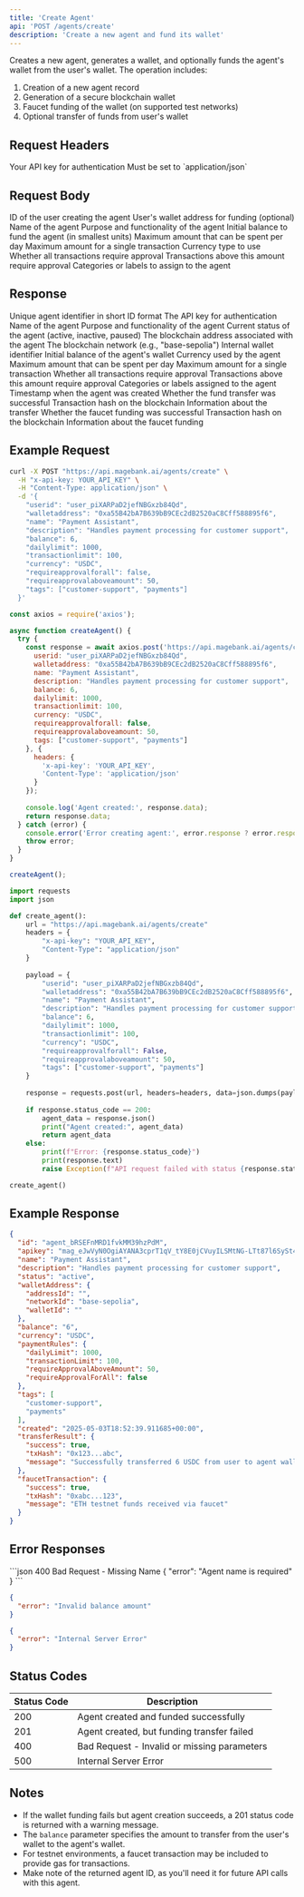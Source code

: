 ```yaml
---
title: 'Create Agent'
api: 'POST /agents/create'
description: 'Create a new agent and fund its wallet'
---
```


Creates a new agent, generates a wallet, and optionally funds the agent's wallet from the user's wallet. The operation includes:

1. Creation of a new agent record
2. Generation of a secure blockchain wallet
3. Faucet funding of the wallet (on supported test networks)
4. Optional transfer of funds from user's wallet

## Request Headers

<ParamField header="x-api-key" type="string" required>
  Your API key for authentication
</ParamField>

<ParamField header="Content-Type" type="string" required>
  Must be set to `application/json`
</ParamField>

## Request Body

<ParamField body="userid" type="string" required>
  ID of the user creating the agent
</ParamField>

<ParamField body="walletaddress" type="string">
  User's wallet address for funding (optional)
</ParamField>

<ParamField body="name" type="string" required>
  Name of the agent
</ParamField>

<ParamField body="description" type="string">
  Purpose and functionality of the agent
</ParamField>

<ParamField body="balance" type="integer">
  Initial balance to fund the agent (in smallest units)
</ParamField>

<ParamField body="dailylimit" type="integer">
  Maximum amount that can be spent per day
</ParamField>

<ParamField body="transactionlimit" type="integer">
  Maximum amount for a single transaction
</ParamField>

<ParamField body="currency" type="string" default="USDC">
  Currency type to use
</ParamField>

<ParamField body="requireapprovalforall" type="boolean" default="false">
  Whether all transactions require approval
</ParamField>

<ParamField body="requireapprovalaboveamount" type="integer">
  Transactions above this amount require approval
</ParamField>

<ParamField body="tags" type="array">
  Categories or labels to assign to the agent
</ParamField>

## Response

<ResponseField name="id" type="string">
  Unique agent identifier in short ID format
</ResponseField>

<ResponseField name="apikey" type="string">
  The API key for authentication
</ResponseField>

<ResponseField name="name" type="string">
  Name of the agent
</ResponseField>

<ResponseField name="description" type="string">
  Purpose and functionality of the agent
</ResponseField>

<ResponseField name="status" type="string">
  Current status of the agent (active, inactive, paused)
</ResponseField>

<ResponseField name="walletAddress" type="object">
  <Expandable title="properties">
    <ResponseField name="addressId" type="string">
      The blockchain address associated with the agent
    </ResponseField>
    <ResponseField name="networkId" type="string">
      The blockchain network (e.g., "base-sepolia")
    </ResponseField>
    <ResponseField name="walletId" type="string">
      Internal wallet identifier
    </ResponseField>
  </Expandable>
</ResponseField>

<ResponseField name="balance" type="string">
  Initial balance of the agent's wallet
</ResponseField>

<ResponseField name="currency" type="string">
  Currency used by the agent
</ResponseField>

<ResponseField name="paymentRules" type="object">
  <Expandable title="properties">
    <ResponseField name="dailyLimit" type="integer">
      Maximum amount that can be spent per day
    </ResponseField>
    <ResponseField name="transactionLimit" type="integer">
      Maximum amount for a single transaction
    </ResponseField>
    <ResponseField name="requireApprovalForAll" type="boolean">
      Whether all transactions require approval
    </ResponseField>
    <ResponseField name="requireApprovalAboveAmount" type="integer">
      Transactions above this amount require approval
    </ResponseField>
  </Expandable>
</ResponseField>

<ResponseField name="tags" type="array">
  Categories or labels assigned to the agent
</ResponseField>

<ResponseField name="created" type="string">
  Timestamp when the agent was created
</ResponseField>

<ResponseField name="transferResult" type="object">
  <Expandable title="properties">
    <ResponseField name="success" type="boolean">
      Whether the fund transfer was successful
    </ResponseField>
    <ResponseField name="txHash" type="string">
      Transaction hash on the blockchain
    </ResponseField>
    <ResponseField name="message" type="string">
      Information about the transfer
    </ResponseField>
  </Expandable>
</ResponseField>

<ResponseField name="faucetTransaction" type="object">
  <Expandable title="properties">
    <ResponseField name="success" type="boolean">
      Whether the faucet funding was successful
    </ResponseField>
    <ResponseField name="txHash" type="string">
      Transaction hash on the blockchain
    </ResponseField>
    <ResponseField name="message" type="string">
      Information about the faucet funding
    </ResponseField>
  </Expandable>
</ResponseField>

## Example Request

<CodeGroup>

```bash cURL
curl -X POST "https://api.magebank.ai/agents/create" \
  -H "x-api-key: YOUR_API_KEY" \
  -H "Content-Type: application/json" \
  -d '{
    "userid": "user_piXARPaD2jefNBGxzb84Qd",
    "walletaddress": "0xa55B42bA7B639bB9CEc2dB2520aC8Cff588895f6",
    "name": "Payment Assistant",
    "description": "Handles payment processing for customer support",
    "balance": 6,
    "dailylimit": 1000,
    "transactionlimit": 100,
    "currency": "USDC",
    "requireapprovalforall": false,
    "requireapprovalaboveamount": 50,
    "tags": ["customer-support", "payments"]
  }'
```

```javascript Node.js
const axios = require('axios');

async function createAgent() {
  try {
    const response = await axios.post('https://api.magebank.ai/agents/create', {
      userid: "user_piXARPaD2jefNBGxzb84Qd",
      walletaddress: "0xa55B42bA7B639bB9CEc2dB2520aC8Cff588895f6",
      name: "Payment Assistant",
      description: "Handles payment processing for customer support",
      balance: 6,
      dailylimit: 1000,
      transactionlimit: 100,
      currency: "USDC",
      requireapprovalforall: false,
      requireapprovalaboveamount: 50,
      tags: ["customer-support", "payments"]
    }, {
      headers: {
        'x-api-key': 'YOUR_API_KEY',
        'Content-Type': 'application/json'
      }
    });
    
    console.log('Agent created:', response.data);
    return response.data;
  } catch (error) {
    console.error('Error creating agent:', error.response ? error.response.data : error.message);
    throw error;
  }
}

createAgent();
```

```python Python
import requests
import json

def create_agent():
    url = "https://api.magebank.ai/agents/create"
    headers = {
        "x-api-key": "YOUR_API_KEY",
        "Content-Type": "application/json"
    }
    
    payload = {
        "userid": "user_piXARPaD2jefNBGxzb84Qd",
        "walletaddress": "0xa55B42bA7B639bB9CEc2dB2520aC8Cff588895f6",
        "name": "Payment Assistant",
        "description": "Handles payment processing for customer support",
        "balance": 6,
        "dailylimit": 1000,
        "transactionlimit": 100,
        "currency": "USDC",
        "requireapprovalforall": False,
        "requireapprovalaboveamount": 50,
        "tags": ["customer-support", "payments"]
    }
    
    response = requests.post(url, headers=headers, data=json.dumps(payload))
    
    if response.status_code == 200:
        agent_data = response.json()
        print("Agent created:", agent_data)
        return agent_data
    else:
        print(f"Error: {response.status_code}")
        print(response.text)
        raise Exception(f"API request failed with status {response.status_code}")

create_agent()
```

</CodeGroup>

## Example Response

```json
{
  "id": "agent_bRSEFnMRD1fvkMM39hzPdM",
  "apikey": "mag_eJwVyN0OgiAYANA3cprT1qV_tY8E0jCVuyILSMtNG-LTt87l6SySt4NQVCGoVvCIggneZSASCOE1NpcE7ZzOopH_Q1c-12A4K4e8zgxnMJM0sjjxFE3xJmc4wDUsre4lGUpJzzDB0Mt7AiFmwiUaAppin1ijeCMN6M9C1mKD12ihTPiPwjkNZXQPme6DbGlNBc9aPfcCbb_dMRb2MbE-vqIKzdgtfgVGPxc",
  "name": "Payment Assistant",
  "description": "Handles payment processing for customer support",
  "status": "active",
  "walletAddress": {
    "addressId": "",
    "networkId": "base-sepolia",
    "walletId": ""
  },
  "balance": "6",
  "currency": "USDC",
  "paymentRules": {
    "dailyLimit": 1000,
    "transactionLimit": 100,
    "requireApprovalAboveAmount": 50,
    "requireApprovalForAll": false
  },
  "tags": [
    "customer-support",
    "payments"
  ],
  "created": "2025-05-03T18:52:39.911685+00:00",
  "transferResult": {
    "success": true,
    "txHash": "0x123...abc",
    "message": "Successfully transferred 6 USDC from user to agent wallet"
  },
  "faucetTransaction": {
    "success": true,
    "txHash": "0xabc...123",
    "message": "ETH testnet funds received via faucet"
  }
}
```

## Error Responses

<ResponseExample>
```json 400 Bad Request - Missing Name
{
  "error": "Agent name is required"
}
```

```json 400 Bad Request - Invalid Balance
{
  "error": "Invalid balance amount"
}
```

```json 500 Internal Server Error
{
  "error": "Internal Server Error"
}
```
</ResponseExample>

## Status Codes

| Status Code | Description |
|-------------|-------------|
| 200 | Agent created and funded successfully |
| 201 | Agent created, but funding transfer failed |
| 400 | Bad Request - Invalid or missing parameters |
| 500 | Internal Server Error |

## Notes

- If the wallet funding fails but agent creation succeeds, a 201 status code is returned with a warning message.
- The `balance` parameter specifies the amount to transfer from the user's wallet to the agent's wallet.
- For testnet environments, a faucet transaction may be included to provide gas for transactions.
- Make note of the returned agent ID, as you'll need it for future API calls with this agent.